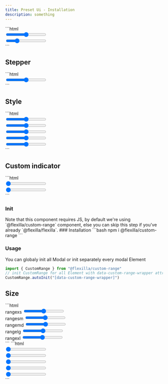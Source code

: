 ```yaml
---
title: Preset Ui - Installation
description: something
---
```


<PreviewBox name="range/Default">
```html
<div class="relative w-full flex items-center h-4">
    <input type="range" name="range_slide" min="0" max="100" class="w-full cursor-pointer form-input-range range-thumb-bg-white dark-range-thumb-bg-gray950 range-thumb-size-md range-track-bg-gray text-primary600">
</div>
<div class="relative w-full flex items-center h-4">
    <input type="range" name="range_slide" min="0" max="80" value="20" class="w-full cursor-pointer form-input-range range-thumb-bg-primary600 range-thumb-size-md range-track-bg-gray text-primary600">
</div>
```
</PreviewBox>


## Stepper

<PreviewBox name="range/Stepper">
```html
<div class="relative w-full flex items-center h-4">
    <input type="range" name="range_slide" step="4" min="0" max="40" class="w-full cursor-pointer form-input-range range-thumb-bg-white dark-range-thumb-bg-gray950 range-thumb-size-md range-track-bg-gray text-primary600">
</div>
```
</PreviewBox>

## Style

<PreviewBox name="range/Styled">
```html
<div class="relative w-full flex items-center h-4">
    <input type="range" name="range_slide" min="0" max="100" class="wfull cursor-pointer form-input-range range-thumb-bg-white dark-range-thumb-bg-gray950 range-thumb-size-md range-track-bg-gray text-primary600">
</div>
<div class="relative w-full flex items-center h-4">
    <input type="range" name="range_slide" min="0" max="100" class="wfull cursor-pointer form-input-range range-thumb-bg-white dark-range-thumb-bg-gray950 range-thumb-size-md range-track-bg-gray text-secondary600">
</div>
<div class="relative w-full flex items-center h-4">
    <input type="range" name="range_slide" min="0" max="100" class="wfull cursor-pointer form-input-range range-thumb-bg-white dark-range-thumb-bg-gray950 range-thumb-size-md range-track-bg-gray text-accent600">
</div>
<div class="relative w-full flex items-center h-4">
    <input type="range" name="range_slide" min="0" max="100" class="wfull cursor-pointer form-input-range range-thumb-bg-white dark-range-thumb-bg-gray950 range-thumb-size-md range-track-bg-gray text-success600">
</div>
<div class="relative w-full flex items-center h-4">
    <input type="range" name="range_slide" min="0" max="100" class="wfull cursor-pointer form-input-range range-thumb-bg-white dark-range-thumb-bg-gray950 range-thumb-size-md range-track-bg-gray text-info6">
</div>
```
</PreviewBox>


## Custom indicator

<PreviewBox name="range/Custom">
```html
<div data-custom-range-wrapper
    data-range-indicator="peer-disabled-bg-op50 rd-lg bg-success6 dark-bg-success5 h-2"
    id="range_custom1" class="relative w-full flex items-center h-4">
    <input data-input-range type="range" name="range_slide_3" min="0" value="0" max="100" class="w-full cursor-pointer form-input-range range-thumb-bg-white dark-range-thumb-bg-gray950 range-thumb-size-md range-track-bg-gray text-success600 dark-text-success500">
</div>
<div data-custom-range-wrapper
    data-range-indicator="peer-disabled-bg-op50 rd-lg bg-primary-600 dark-bg-primary-500 h-2"
    id="range_custom3" class="relative w-full flex items-center h-4">
    <input data-input-range type="range" name="range_slide_3" min="0" value="0" max="100" class="w-full cursor-pointer form-input-range range-thumb-bg-white dark-range-thumb-bg-gray950 range-thumb-size-md range-track-bg-gray text-primary600 dark-text-primary500">
</div>
```
</PreviewBox>

### Init

<Callout type="note">
Note that this component requires JS, by default we're using `@flexilla/custom-range` component, else you can skip this step if you've already `@flexilla/flexilla`.
</Callout>

<Steps>
<Step>
### Installation
<BlockCode shellStyle>
```bash
npm i @flexilla/custom-range
```
</BlockCode>
</Step>
<Step>

### Usage
You can globaly init all Modal or init separately every modal Element
<BlockCode>
```js
import { CustomRange } from "@flexilla/custom-range"
// init CustomRange for all Element with data-custom-range-wrapper attribute
CustomRange.autoInit("[data-custom-range-wrapper]")
```
</BlockCode>
</Step>
</Steps>


## Size

<PreviewBox name="range/RangeSize">
```html
<div class="relative w-full flex items-center h-2">
    <label for="range_slide_xs" class="sr-only">rangexs</label>
    <input type="range" name="range_slide_xs" id="range_slide_xs" min="0" max="100" class="w-full cursor-pointer form-input-range range-thumb-bg-white dark-range-thumb-bg-gray950 range-thumb-size-xs range-track-bg-gray text-primary600">
</div>
<div class="relative w-full flex items-center h-3">
    <label for="range_slide_sm" class="sr-only">rangesm</label>
    <input type="range" name="range_slide_sm" id="range_slide_sm" min="0" max="100" class="w-full cursor-pointer form-input-range range-thumb-bg-white dark-range-thumb-bg-gray950 range-thumb-size-sm range-track-bg-gray text-primary600">
</div>
<div class="relative w-full flex items-center h-4">
    <label for="range_slide_md" class="sr-only">rangemd</label>
    <input type="range" name="range_slide_md" id="range_slide_md" min="0" max="100" class="w-full cursor-pointer form-input-range range-thumb-bg-white dark-range-thumb-bg-gray950 range-thumb-size-md range-track-bg-gray text-primary600">
</div>
<div class="relative w-full flex items-center h-5">
    <label for="range_slide_lg" class="sr-only">rangelg</label>
    <input type="range" name="range_slide_lg" id="range_slide_lg" min="0" max="100" class="w-full cursor-pointer form-input-range range-thumb-bg-white dark-range-thumb-bg-gray950 range-thumb-size-lg range-track-bg-gray text-primary600">
</div>
<div class="relative w-full flex items-center h-6">
    <label for="range_slide_xl" class="sr-only">rangexl</label>
    <input type="range" name="range_slide_xl" id="range_slide_xl" min="0" max="100" class="w-full cursor-pointer form-input-range range-thumb-bg-white dark-range-thumb-bg-gray950 range-thumb-size-xl range-track-bg-gray text-primary600">
</div>
```
</PreviewBox>

<PreviewBox name="range/CustomSize">
```html
<div data-custom-range-wrapper data-range-indicator="peer-disabled-bg-op50 rd-lg bg-success-600 dark:bg-success-500 h-1" class="relative w-full flex items-center h-2">
    <input data-input-range type="range" name="range_slide_3" min="0" value="0" max="100" class="w-full cursor-pointer form-input-range range-thumb-bg-white dark-range-thumb-bg-gray950 range-thumb-size-xs range-track-bg-gray text-success6 dark-text-success500">
</div>
<div data-custom-range-wrapper data-range-indicator="peer-disabled-bg-op50 rd-lg bg-success-600 dark:bg-success-500 h-2" id="range_custom1" class="relative w-full flex items-center h-4">
    <input data-input-range type="range" name="range_slide_3" min="0" value="0" max="100" class="w-full cursor-pointer form-input-range range-thumb-bg-white dark-range-thumb-bg-gray950 range-thumb-size-sm range-track-bg-gray text-success6 dark-text-success500">
</div>
<div data-custom-range-wrapper data-range-indicator="peer-disabled-bg-op50 rd-lg bg-success-600 dark:bg-success-500 h-2.5" id="range_custom1" class="relative w-full flex items-center h-4">
    <input data-input-range type="range" name="range_slide_3" min="0" value="0" max="100" class="w-full cursor-pointer form-input-range range-thumb-bg-white dark-range-thumb-bg-gray950 range-thumb-size-md range-track-bg-gray text-success6 dark-text-success500">
</div>
<div data-custom-range-wrapper data-range-indicator="peer-disabled-bg-op50 rd-lg bg-success-600 dark:bg-success-500 h-2.5" id="range_custom1" class="relative w-full flex items-center h-4">
    <input data-input-range type="range" name="range_slide_3" min="0" value="0" max="100" class="w-full cursor-pointer form-input-range range-thumb-bg-white dark-range-thumb-bg-gray950 range-thumb-size-lg range-track-bg-gray text-success6 dark-text-success500">
</div>
<div data-custom-range-wrapper data-range-indicator="peer-disabled-bg-op50 rd-lg bg-success-600 dark:bg-success-500 h-2.5" id="range_custom1" class="relative w-full flex items-center h-4">
    <input data-input-range type="range" name="range_slide_3" min="0" value="0" max="100" class="w-full cursor-pointer form-input-range range-thumb-bg-white dark-range-thumb-bg-gray950 range-thumb-size-xl range-track-bg-gray text-success6 dark-text-success500">
</div>
```
</PreviewBox>